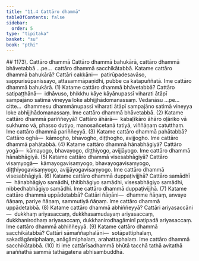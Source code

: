 ```yaml
---
title: "11.4 Cattāro dhammā"
tableOfContents: false
sidebar:
  order: 5
type: "tipitaka"
basket: "su"
book: "pthi"
---
```



<DynamicBreadcrumb />

<Paragraph type="center" book="pthi">
## 1173\. Cattāro dhammā
</Paragraph>

<Division number="354" book="pthi">

<Paragraph number="1174" book="pthi">
Cattāro dhammā bahukārā, cattāro dhammā bhāvetabbā …pe…  cattāro dhammā sacchikātabbā.
</Paragraph>

<Paragraph number="1175" book="pthi">
Katame cattāro dhammā <Emphasis>bahukārā?</Emphasis> Cattāri cakkāni—  patirūpadesavāso, sappurisūpanissayo, attasammāpaṇidhi, pubbe ca katapuññatā. Ime cattāro dhammā bahukārā. (1)
</Paragraph>

<Paragraph number="1176" book="pthi">
Katame cattāro dhammā <Emphasis>bhāvetabbā?</Emphasis> Cattāro satipaṭṭhānā—  idhāvuso, bhikkhu kāye kāyānupassī viharati ātāpī sampajāno satimā vineyya loke abhijjhādomanassaṃ. Vedanāsu …pe…  citte…  dhammesu dhammānupassī viharati ātāpī sampajāno satimā vineyya loke abhijjhādomanassaṃ. Ime cattāro dhammā bhāvetabbā. (2)
</Paragraph>

<Paragraph number="1177" book="pthi">
Katame cattāro dhammā <Emphasis>pariññeyyā?</Emphasis> Cattāro āhārā—  kabaḷīkāro āhāro oḷāriko vā sukhumo vā, phasso dutiyo, manosañcetanā tatiyā, viññāṇaṃ catutthaṃ. Ime cattāro dhammā pariññeyyā. (3)
</Paragraph>

<Paragraph number="1178" book="pthi">
Katame cattāro dhammā <Emphasis>pahātabbā?</Emphasis> Cattāro oghā—  kāmogho, bhavogho, diṭṭhogho, avijjogho. Ime cattāro dhammā pahātabbā. (4)
</Paragraph>

<Paragraph number="1179" book="pthi">
Katame cattāro dhammā <Emphasis>hānabhāgiyā?</Emphasis> Cattāro yogā—  kāmayogo, bhavayogo, diṭṭhiyogo, avijjāyogo. Ime cattāro dhammā hānabhāgiyā. (5)
</Paragraph>

<Paragraph number="1180" book="pthi">
Katame cattāro dhammā <Emphasis>visesabhāgiyā?</Emphasis> Cattāro visaṃyogā—  kāmayogavisaṃyogo, bhavayogavisaṃyogo, diṭṭhiyogavisaṃyogo, avijjāyogavisaṃyogo. Ime cattāro dhammā visesabhāgiyā. (6)
</Paragraph>

<Paragraph number="1181" book="pthi">
Katame cattāro dhammā <Emphasis>duppaṭivijjhā?</Emphasis> Cattāro samādhī—  hānabhāgiyo samādhi, ṭhitibhāgiyo samādhi, visesabhāgiyo samādhi, nibbedhabhāgiyo samādhi. Ime cattāro dhammā duppaṭivijjhā. (7)
</Paragraph>

<Paragraph number="1182" book="pthi">
Katame cattāro dhammā <Emphasis>uppādetabbā?</Emphasis> Cattāri ñāṇāni—  dhamme ñāṇaṃ, anvaye ñāṇaṃ, pariye ñāṇaṃ, sammutiyā ñāṇaṃ. Ime cattāro dhammā uppādetabbā. (8)
</Paragraph>

<Paragraph number="1183" book="pthi">
Katame cattāro dhammā <Emphasis>abhiññeyyā?</Emphasis> Cattāri ariyasaccāni—  dukkhaṃ ariyasaccaṃ, dukkhasamudayaṃ ariyasaccaṃ, dukkhanirodhaṃ ariyasaccaṃ, dukkhanirodhagāminī paṭipadā ariyasaccaṃ. Ime cattāro dhammā abhiññeyyā. (9)
</Paragraph>

<Paragraph number="1184" book="pthi">
Katame cattāro dhammā <Emphasis>sacchikātabbā?</Emphasis> Cattāri sāmaññaphalāni—  sotāpattiphalaṃ, sakadāgāmiphalaṃ, anāgāmiphalaṃ, arahattaphalaṃ. Ime cattāro dhammā sacchikātabbā. (10)
</Paragraph>

<Paragraph number="1185" book="pthi">
Iti ime cattārīsadhammā bhūtā tacchā tathā avitathā anaññathā sammā tathāgatena abhisambuddhā.
</Paragraph>
</Division>